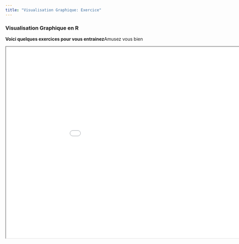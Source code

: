 ```yaml
---
title: "Visualisation Graphique: Exercice"
---
```


### Visualisation Graphique en R

<p id=textIntro> <strong>Voici quelques exercices pour vous entrainez</strong>Amusez vous bien</p>

<iframe src="exercice/exercice_Viz.html" width="1000px" height="600px"></iframe>